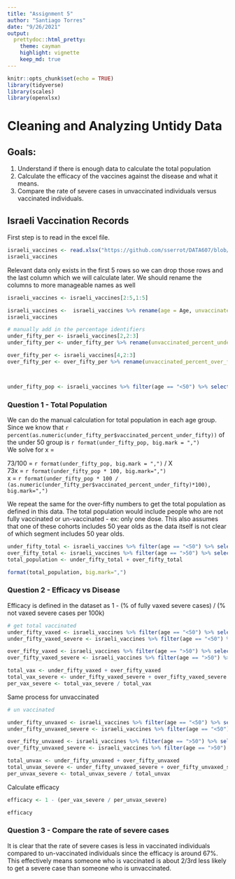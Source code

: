 ```yaml
---
title: "Assignment 5"
author: "Santiago Torres"
date: "9/26/2021"
output:
  prettydoc::html_pretty:
    theme: cayman
    highlight: vignette
    keep_md: true
---
```


```r
knitr::opts_chunk$set(echo = TRUE)
library(tidyverse)
library(scales)
library(openxlsx)
```

# Cleaning and Analyzing Untidy Data

## Goals:

1. Understand if there is enough data to calculate the total population
2. Calculate the efficacy of the vaccines against the disease and what it means.
3. Compare the rate of severe cases in unvaccinated individuals versus vaccinated individuals.


## Israeli Vaccination Records

First step is to read in the excel file.

```r
israeli_vaccines <- read.xlsx("https://github.com/sserrot/DATA607/blob/main/Homework/Assignment_5/israeli_vaccination_data_analysis_start.xlsx?raw=true")
israeli_vaccines
```
Relevant data only exists in the first 5 rows so we can drop those rows and the last column which we will calculate later.
We should rename the columns to more manageable names as well

```r

israeli_vaccines <- israeli_vaccines[2:5,1:5]

israeli_vaccines <-  israeli_vaccines %>% rename(age = Age, unvaccinated = `Population.%`, vaccinated = `X3`, severe_unvaccinated = Severe.Cases, severe_vaccinated = X5 )
israeli_vaccines

# manually add in the percentage identifiers
under_fifty_per <- israeli_vaccines[2,2:3]
under_fifty_per <- under_fifty_per %>% rename(unvaccinated_percent_under_fifty = unvaccinated, vaccinated_percent_under_fifty= vaccinated)

over_fifty_per <- israeli_vaccines[4,2:3]
over_fifty_per <- over_fifty_per %>% rename(unvaccinated_percent_over_fifty = unvaccinated, vaccinated_percent_over_fifty = vaccinated)



under_fifty_pop <- israeli_vaccines %>% filter(age == "<50") %>% select(vaccinated) %>% as.numeric()

```


### Question 1 - Total Population

We can do the manual calculation for total population in each age group. 
Since we know that `r percent(as.numeric(under_fifty_per$vaccinated_percent_under_fifty))` of the under 50 group is `r format(under_fifty_pop, big.mark = ",")`  
We solve for x =

73/100 = `r format(under_fifty_pop, big.mark = ",")` / X  
73x = `r format(under_fifty_pop * 100, big.mark=",")`  
x  = `r format(under_fifty_pop * 100 / (as.numeric(under_fifty_per$vaccinated_percent_under_fifty)*100), big.mark=",")`  

We repeat the same for the over-fifty numbers to get the total population as defined in this data. The total population would include people who are not fully vaccinated or un-vaccinated - ex: only one dose.
This also assumes that one of these cohorts includes 50 year olds as the data itself is not clear of which segment includes 50 year olds.

```r
under_fifty_total <- israeli_vaccines %>% filter(age == "<50") %>% select(vaccinated) %>% as.numeric() * 100 / 73
over_fifty_total <- israeli_vaccines %>% filter(age == ">50") %>% select(vaccinated) %>% as.numeric() * 100 / 90.4
total_population <- under_fifty_total + over_fifty_total

format(total_population, big.mark=",")
```

### Question 2 - Efficacy vs Disease

Efficacy is defined in the dataset as 1 - (% of fully vaxed severe cases) / (% not vaxed severe cases per 100k)

```r
# get total vaccinated
under_fifty_vaxed <- israeli_vaccines %>% filter(age == "<50") %>% select(vaccinated) %>% as.numeric()
under_fifty_vaxed_severe <- israeli_vaccines %>% filter(age == "<50") %>% select(severe_vaccinated) %>% as.numeric()

over_fifty_vaxed <- israeli_vaccines %>% filter(age == ">50") %>% select(vaccinated) %>% as.numeric()
over_fifty_vaxed_severe <- israeli_vaccines %>% filter(age == ">50") %>% select(severe_vaccinated) %>% as.numeric()

total_vax <- under_fifty_vaxed + over_fifty_vaxed
total_vax_severe <- under_fifty_vaxed_severe + over_fifty_vaxed_severe
per_vax_severe <- total_vax_severe / total_vax
```

Same process for unvaccinated

```r
# un vaccinated

under_fifty_unvaxed <- israeli_vaccines %>% filter(age == "<50") %>% select(unvaccinated) %>% as.numeric()
under_fifty_unvaxed_severe <- israeli_vaccines %>% filter(age == "<50") %>% select(severe_unvaccinated) %>% as.numeric()

over_fifty_unvaxed <- israeli_vaccines %>% filter(age == ">50") %>% select(unvaccinated) %>% as.numeric()
over_fifty_unvaxed_severe <- israeli_vaccines %>% filter(age == ">50") %>% select(severe_unvaccinated) %>% as.numeric()

total_unvax <- under_fifty_unvaxed + over_fifty_unvaxed
total_unvax_severe <- under_fifty_unvaxed_severe + over_fifty_unvaxed_severe
per_unvax_severe <- total_unvax_severe / total_unvax
```

Calculate efficacy

```r

efficacy <- 1 - (per_vax_severe / per_unvax_severe)

efficacy
```

### Question 3 - Compare the rate of severe cases

It is clear that the rate of severe cases is less in vaccinated individuals compared to un-vaccinated individuals since the efficacy is around 67%. This effectively means someone who is vaccinated is about 2/3rd less likely to get a severe case than someone who is unvaccinated.